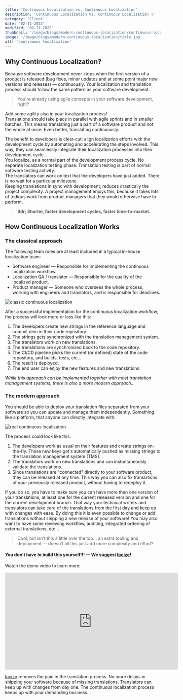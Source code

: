 ```yaml
---
title: 'Continuous Localization vs. Continuous Localization'
description: 'Continuous Localization vs. Continuous Localization 🤔'
category: 'Client'
date: '02-11-2022'
modified: '02-11-2022'
thumbnail: '/image/blogs/modern-continuous-localization/continuous-localization.jpg'
image: '/image/blogs/modern-continuous-localization/title.jpg'
alt: 'continuous localization'
---
```


## Why Continuous Localization?

Because software development never stops when the first version of a product is released (bug fixes, minor updates and at some point major new versions and releases) — continuously. Your localization and translation process should follow the same pattern as your software development.

>You're already using agile concepts in your software development, right?

Add some agility also in your localization process!
<br />
Translations should take place in parallel with agile sprints and in smaller batches. This means translating just a part of a software product and not the whole at once. Even better, translating continuously.

The benefit to developers is clear-cut: align localization efforts with the development cycle by automating and accelerating the steps involved. This way, they can seamlessly integrate their localization processes into their development cycle.
<br />
You localize, as a normal part of the development process cycle. No separate localization testing phase. Translation testing is part of normal software testing activity.
<br />
The translators can work on text that the developers have just added. There is no wait for a particular milestone.
<br />
Keeping translations in sync with development, reduces drastically the project complexity. A project management enjoys this, because it takes lots of tedious work from product managers that they would otherwise have to perform.

>**tldr; Shorter, faster development cycles, faster time-to-market.**


## How Continuous Localization Works

### The classical approach

The following team roles are at least included in a typical in-house localization team:

- Software engineer — Responsible for implementing the continuous localization workflow.
- Localization QA / translator — Responsible for the quality of the localized product.
- Product manager — Someone who oversees the whole process, working with engineers and translators, and is responsible for deadlines.

![](/image/blogs/modern-continuous-localization/classic-continuous-localization.png "classic continuous localization")

After a successful implementation for the continuous localization workflow, the process will look more or less like this:

1. The developers create new strings in the reference language and commit dem in their code repository.
2. The strings gets synchronized with the translation management system.
3. The translators work on new translations.
4. The translations are synchronized back to the code repository.
5. The CI/CD pipeline picks the current (or defined) state of the code repository, and builds, tests, etc...
6. The result is deployed.
7. The end user can enjoy the new features and new translations.

*While this approach can be implemented together with most translation management systems, there is also a more modern approach...*

### The modern approach

You should be able to deploy your translation files separated from your software so you can update and manage them independently. Something like a platform, that anyone can directly integrate with.

![](/image/blogs/modern-continuous-localization/real-continuous-localization.png "real continuous localization")

The process could look like this:

1. The developers work as usual on their features and create strings on-the-fly. Those new keys get's automatically pushed as missing strings to the translation management system (TMS).
2. The translators work on new translations and can instantaneously validate the translations.
3. Since translations are "connected" directly to your software product, they can be released at any time. This way you can also fix translations of your previously released product, without having to redeploy it.

If you do so, you have to make sure you can have more then one version of your translations; at least one for the current released version and one for the current development branch. That way your technical writers and translators can take care of the translations from the first day and keep up with changes with ease. By doing this it is even possible to change or add translations without shipping a new release of your software!
You may also want to have some reviewing workflow, auditing, integrated ordering of external translations, etc...

>Cool, but isn’t this a little over the top… an extra tooling and deployment — doesn’t all this just add more complexity and effort?

#### You don’t have to build this yourself!!! — We suggest [locize](https://locize.com)!

Watch the demo video to learn more:
<iframe width="560" height="315" style={{display: "block", marginLeft: 'auto', marginRight: 'auto'}} src="https://www.youtube-nocookie.com/embed/ds-yEEYP1Ks" title="YouTube video player" frameborder="0" allow="accelerometer; autoplay; clipboard-write; encrypted-media; gyroscope; picture-in-picture" allowFullScreen></iframe>

[locize](https://locize.com) removes the pain in the translation process. No more delays in shipping your software because of missing translations. Translators can keep up with changes from day one. The continuous localization process keeps up with your demanding business.

